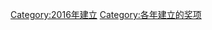 {{cat topic in year| topic=建立的奖项|year=2016}}
[[Category:2016年建立|Category:2016年建立]]
[[Category:各年建立的奖项|Category:各年建立的奖项]]